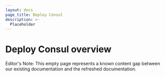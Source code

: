 ```yaml
---
layout: docs
page_title: Deploy Consul
description: >-
  Placeholder
---
```


# Deploy Consul overview

Editor's Note: This empty page represents a known content gap between our existing documentation and the refreshed documentation.